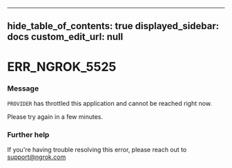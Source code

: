 
---
hide_table_of_contents: true
displayed_sidebar: docs
custom_edit_url: null
---


# ERR_NGROK_5525

### Message
`PROVIDER` has throttled this application and cannot be reached right now.

Please try again in a few minutes.

### Further help
If you're having trouble resolving this error, please reach out to [support@ngrok.com](mailto:support@ngrok.com?subject=Help%20with%20ERR_NGROK_5525)


<ErrorDetails error='err_ngrok_5525' />
